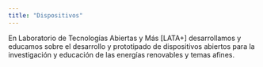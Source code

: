 ```yaml
---
title: "Dispositivos"
---
```


En Laboratorio de Tecnologías Abiertas y Más [LATA+] desarrollamos y educamos sobre el desarrollo 
y prototipado de dispositivos abiertos para la investigación y educación de las energías renovables
y temas afines.